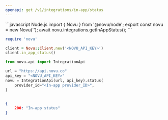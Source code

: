```yaml
---
openapi: get /v1/integrations/in-app/status
---
```


<RequestExample>
```javascript Node.js
import { Novu } from '@novu/node';  
export const novu = new Novu('<REPLACE_WITH_API_KEY_FROM_ADMIN_PANEL>');
await novu.integrations.getInAppStatus();
```

```ruby Ruby
require 'novu'

client = Novu::Client.new('<NOVU_API_KEY>')
client.in_app_status()
```

```python Python
from novu.api import IntegrationApi

url = "https://api.novu.co"
api_key = "<NOVU_API_KEY>"
novu = IntegrationApi(url, api_key).status(
    provider_id="<In-app provider_ID>",
)
```

```java Java

```

</RequestExample>

<ResponseExample>

```json Response
{
    200: "In-app status"
}
```

</ResponseExample>
